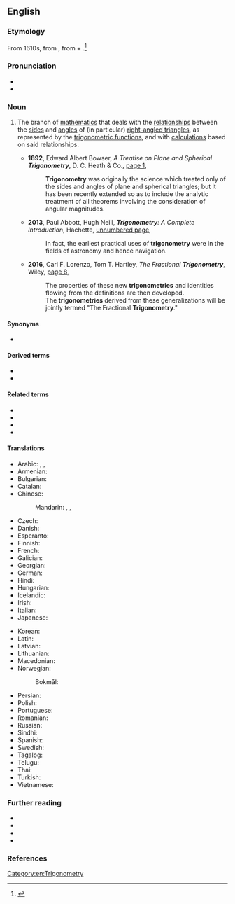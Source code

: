 ==English==
{{wikipedia}}

===Etymology===
{{PIE word|en|tréyes}}
From 1610s, from {{bor|en|NL.|trigōnometria}}, from {{der|en|grc|τρίγωνον||triangle}} + {{m|grc|μέτρον||measure}}.<ref>{{EtymOnLine}}</ref>

===Pronunciation===
* {{IPA|en|/ˌtɹɪɡəˈnɒmətɹi/}}
* {{audio|en|LL-Q1860 (eng)-Vealhurl-trigonometry.wav|Audio (Southern England)}}

===Noun===
{{en-noun|~}}

# {{lb|en|geometry|analysis}} The branch of [[mathematics]] that deals with the [[relationship]]s between the [[side]]s and [[angle]]s of (in particular) [[right-angled triangle]]s, as represented by the [[trigonometric function]]s, and with [[calculation]]s based on said relationships.
#: {{ux|en|'''Trigonometry''' emerged in the Hellenistic world during the 3rd century BCE from applications of geometry to astronomy; the Greeks focused on the calculation of [[chord]]s, while mathematicians in India created the earliest known tables of values for [[trigonometric function]]s such as [[sine]].}}
#: {{ux|en|Historically, '''trigonometry''' has been applied in areas such as [[geodesy]], [[surveying]], [[celestial mechanics]] and [[navigation]].}}
#* '''1892''', Edward Albert Bowser, ''A Treatise on Plane and Spherical '''Trigonometry''''', D. C. Heath & Co., [https://books.google.com.au/books?id=9MlHAAAAIAAJ&pg=PA1&dq=%22trigonometry%22%7C%22trigonometries%22&hl=en&newbks=1&newbks_redir=0&sa=X&ved=2ahUKEwjHp-3-nr7uAhWewjgGHSmtBvcQ6AEwKXoECE0QAg#v=onepage&q=%22trigonometry%22%7C%22trigonometries%22&f=false page 1],
#*: '''Trigonometry''' was originally the science which treated only of the sides and angles of plane and spherical triangles; but it has been recently extended so as to include the analytic treatment of all theorems involving the consideration of angular magnitudes.
#* '''2013''', Paul Abbott, Hugh Neill, '''''Trigonometry''': A Complete Introduction'', Hachette, [https://books.google.com.au/books?id=qcGex5aKvF0C&pg=PP8&dq=%22trigonometry%22%7C%22trigonometries%22&hl=en&newbks=1&newbks_redir=0&sa=X&ved=2ahUKEwjHp-3-nr7uAhWewjgGHSmtBvcQ6AEwHHoECD8QAg#v=onepage&q=%22trigonometry%22%7C%22trigonometries%22&f=false unnumbered page],
#*: In fact, the earliest practical uses of '''trigonometry''' were in the fields of astronomy and hence navigation.
#* '''2016''', Carl F. Lorenzo, Tom T. Hartley, ''The Fractional '''Trigonometry''''', Wiley, [https://books.google.com.au/books?id=BftNDQAAQBAJ&pg=PA8&dq=%22trigonometry%22%7C%22trigonometries%22&hl=en&newbks=1&newbks_redir=0&sa=X&ved=2ahUKEwjHp-3-nr7uAhWewjgGHSmtBvcQ6AEwD3oECCQQAg#v=onepage&q=%22trigonometry%22%7C%22trigonometries%22&f=false page 8],
#*: The properties of these new '''trigonometries''' and identities flowing from the definitions are then developed.
#*: The '''trigonometries''' derived from these generalizations will be jointly termed "The Fractional '''Trigonometry'''."

====Synonyms====
* {{sense|branch of mathematics}} {{l|en|trig}} {{qualifier|informal|abbreviation}}

====Derived terms====
* {{l|en|plane trigonometry}}
* {{l|en|spherical trigonometry}}

====Related terms====
* {{l|en|geometry}}
* {{l|en|trigon}}
* {{l|en|trigonometric}}
* {{l|en|trigonometrist}}

====Translations====
{{trans-top|branch of mathematics}}
* Arabic: {{t|ar|عِلْم اَلْمُثَلَثَات|m}}, {{t|ar|عِلْم حِسَاب اَلْمُثَلَثَات|m}}, {{t|ar|حِسَاب اَلْمُثَلَثَات|m}}
* Armenian: {{t+|hy|եռանկյունաչափություն}}
* Bulgarian: {{t+|bg| тригономе́трия|f}}
* Catalan: {{t|ca|trigonometria|f}}
* Chinese:
*: Mandarin: {{t+|cmn|三角法|tr=sānjiǎofǎ}}, {{t+|cmn|三角學}}, {{t+|cmn|三角学|tr=sānjiǎoxué}}
* Czech: {{t+|cs|trigonometrie|f}}
* Danish: {{t|da|trigonometri|c}}
* Esperanto: {{t|eo|trigonometrio}}
* Finnish: {{t+|fi|trigonometria}}
* French: {{t+|fr|trigonométrie|f}}
* Galician: {{t+|gl|trigonometría|f}}
* Georgian: {{t|ka|ტრიგონომეტრია}}
* German: {{t+|de|Trigonometrie|f}}
* Hindi: {{t+|hi|त्रिकोणमिति|f}}
* Hungarian: {{t+|hu|trigonometria}}
* Icelandic: {{t|is|hornafræði|f}}
* Irish: {{t|ga|triantánacht}}
* Italian: {{t+|it|trigonometria|f}}
* Japanese: {{t+|ja|三角法|tr=さんかくほう, sankakuhō}}
{{trans-mid}}
* Korean: {{t+|ko|삼각법(三角法)}}
* Latin: {{t|la|trigonometria|f}}
* Latvian: {{t|lv|trigonometrija|f}}
* Lithuanian: {{t|lt|trigonometrija|f}}
* Macedonian: {{t|mk|тригономе́трија|f}}
* Norwegian:
*: Bokmål: {{t+|nb|trigonometri|m}}
* Persian: {{t+|fa|مثلثات|tr=mosalasat}}
* Polish: {{t+|pl|trygonometria|f}}
* Portuguese: {{t+|pt|trigonometria|f}}
* Romanian: {{t+|ro|trigonometrie|f}}
* Russian: {{t+|ru|тригономе́трия|f}}
* Sindhi: {{t+|sd|ٽِڪُنڊپيمائِش|f}}
* Spanish: {{t+|es|trigonometría|f}}
* Swedish: {{t+|sv|trigonometri|c}}
* Tagalog: {{t|tl|tatsihaan}}
* Telugu: {{t+|te|త్రికోణమితి}}
* Thai: {{t+|th|ตรีโกณมิติ}}
* Turkish: {{t+|tr|trigonometri}}
* Vietnamese: {{t|vi|lượng giác học}}
{{trans-bottom}}

===Further reading===
* {{pedia|Trigonometric functions}}
* {{pedia|Trigonometric tables}}
* {{pedia|Pythagorean trigonometric identity}}
* {{pedia|List of trigonometric identities}}

===References===
<references />

[[Category:en:Trigonometry]]